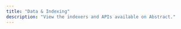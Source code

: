 ```yaml
---
title: "Data & Indexing"
description: "View the indexers and APIs available on Abstract."
---
```


<CardGroup cols={2}>
  <Card
    title="Ghost"
    icon="link"
    href="https://docs.tryghost.xyz/ghostgraph/overview"
  ></Card>
  <Card
    title="Goldsky"
    icon="link"
    href="https://docs.goldsky.com/chains/abstract"
  />
  <Card title="The Graph" icon="link" href="https://thegraph.com/docs/" />
  <Card
    title="Reservoir"
    icon="link"
    href="https://docs.reservoir.tools/reference/what-is-reservoir"
  />
  <Card title="SQD" icon="link" href="https://docs.sqd.ai/" />
</CardGroup>
